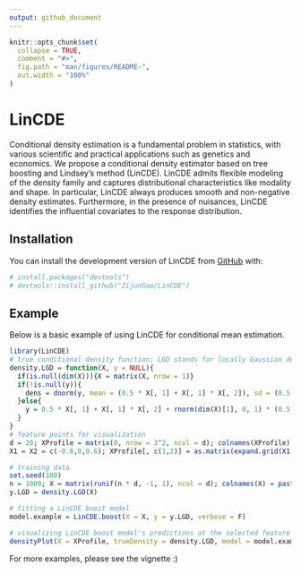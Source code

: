 ```yaml
---
output: github_document
---
```

<!-- README.md is generated from README.Rmd. Please edit that file -->

```r
knitr::opts_chunk$set(
  collapse = TRUE,
  comment = "#>",
  fig.path = "man/figures/README-",
  out.width = "100%"
)
```

# LinCDE

<!-- badges: start -->
<!-- badges: end -->


Conditional density estimation is a fundamental problem in statistics, with various scientific and practical applications such as genetics and economics. We propose a conditional density estimator based on tree boosting and Lindsey's method (LinCDE). LinCDE admits flexible modeling of the density family and captures distributional characteristics like modality and shape. In particular, LinCDE always produces smooth and non-negative density estimates. Furthermore, in the presence of nuisances, LinCDE identifies the influential covariates to the response distribution.


## Installation

You can install the development version of LinCDE from [GitHub](https://github.com/) with:

```r
# install.packages("devtools")
# devtools::install_github("ZijunGao/LinCDE")
```

## Example

Below is a basic example of using LinCDE for conditional mean estimation. 

```r
library(LinCDE)
# true conditional density function; LGD stands for locally Gaussian design
density.LGD = function(X, y = NULL){
  if(is.null(dim(X))){X = matrix(X, nrow = 1)}
  if(!is.null(y)){
    dens = dnorm(y, mean = (0.5 * X[, 1] + X[, 1] * X[, 2]), sd = (0.5 + 0.25 * X[, 2]))
  }else{
    y = 0.5 * X[, 1] + X[, 1] * X[, 2] + rnorm(dim(X)[1], 0, 1) * (0.5 + 0.25 * X[ ,2])
  }
}
# feature points for visualization
d = 20; XProfile = matrix(0, nrow = 3^2, ncol = d); colnames(XProfile) = paste("X", seq(1,d), sep = "")
X1 = X2 = c(-0.6,0,0.6); XProfile[, c(1,2)] = as.matrix(expand.grid(X1, X2))

# training data
set.seed(100)
n = 1000; X = matrix(runif(n * d, -1, 1), ncol = d); colnames(X) = paste("X", seq(1,d), sep = "")
y.LGD = density.LGD(X)

# fitting a LinCDE boost model
model.example = LinCDE.boost(X = X, y = y.LGD, verbose = F)

# visualizing LinCDE boost model's predictions at the selected feature points
densityPlot(X = XProfile, trueDensity = density.LGD, model = model.example)
```

For more examples, please see the vignette :)

